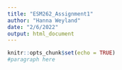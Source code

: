 ```yaml
---
title: "ESM262_Assignment1"
author: "Hanna Weyland"
date: "2/6/2022"
output: html_document
---
```


```r
knitr::opts_chunk$set(echo = TRUE)
#paragraph here 
```

